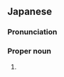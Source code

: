 ==Japanese==
{{ja-kanjitab|え|り}}

===Pronunciation===
{{ja-pron|えり}}

===Proper noun===
{{ja-pos|proper|えり}}

# {{given name|female|lang=ja|sort=えり}}